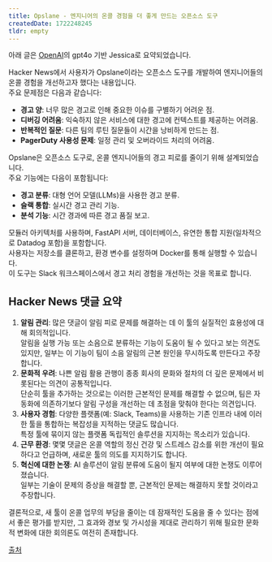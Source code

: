 ```yaml
---
title: Opslane - 엔지니어의 온콜 경험을 더 좋게 만드는 오픈소스 도구
createdDate: 1722248245
tldr: empty
---
```

아래 글은 [OpenAI](https://openai.com)의 gpt4o 기반 Jessica로 요약되었습니다.

Hacker News에서 사용자가 Opslane이라는 오픈소스 도구를 개발하여 엔지니어들의 온콜 경험을 개선하고자 했다는 내용입니다.\
주요 문제점은 다음과 같습니다:
- **경고 양**: 너무 많은 경고로 인해 중요한 이슈를 구별하기 어려운 점.
- **디버깅 어려움**: 익숙하지 않은 서비스에 대한 경고에 컨텍스트를 제공하는 어려움.
- **반복적인 질문**: 다른 팀의 루틴 질문들이 시간을 낭비하게 만드는 점.
- **PagerDuty 사용성 문제**: 일정 관리 및 오버라이드 처리의 어려움.

Opslane은 오픈소스 도구로, 온콜 엔지니어들의 경고 피로를 줄이기 위해 설계되었습니다.\
주요 기능에는 다음이 포함됩니다:
- **경고 분류**: 대형 언어 모델(LLMs)을 사용한 경고 분류.
- **슬랙 통합**: 실시간 경고 관리 기능.
- **분석 기능**: 시간 경과에 따른 경고 품질 보고.

모듈러 아키텍처를 사용하며, FastAPI 서버, 데이터베이스, 유연한 통합 지원(일차적으로 Datadog 포함)을 포함합니다.\
사용자는 저장소를 클론하고, 환경 변수를 설정하며 Docker를 통해 실행할 수 있습니다.\
이 도구는 Slack 워크스페이스에서 경고 처리 경험을 개선하는 것을 목표로 합니다.

## Hacker News 댓글 요약

1. **알림 관리**: 많은 댓글이 알림 피로 문제를 해결하는 데 이 툴의 실질적인 효용성에 대해 회의적입니다.\
알림을 실행 가능 또는 소음으로 분류하는 기능이 도움이 될 수 있다고 보는 의견도 있지만, 일부는 이 기능이 팀이 소음 알림의 근본 원인을 무시하도록 만든다고 주장합니다.
2. **문화적 우려**: 나쁜 알림 활용 관행이 종종 회사의 문화와 절차의 더 깊은 문제에서 비롯된다는 의견이 공통적입니다.\
단순히 툴을 추가하는 것으로는 이러한 근본적인 문제를 해결할 수 없으며, 팀은 자동화에 의존하기보다 알림 구성을 개선하는 데 초점을 맞춰야 한다는 의견입니다.
3. **사용자 경험**: 다양한 플랫폼(예: Slack, Teams)을 사용하는 기존 인프라 내에 이러한 툴을 통합하는 복잡성을 지적하는 댓글도 많습니다.\
특정 툴에 묶이지 않는 플랫폼 독립적인 솔루션을 지지하는 목소리가 있습니다.
4. **근무 환경**: 몇몇 댓글은 온콜 역할의 정신 건강 및 스트레스 감소를 위한 개선이 필요하다고 언급하며, 새로운 툴의 의도를 지지하기도 합니다.
5. **혁신에 대한 논쟁**: AI 솔루션이 알림 분류에 도움이 될지 여부에 대한 논쟁도 이루어졌습니다.\
일부는 기술이 문제의 증상을 해결할 뿐, 근본적인 문제는 해결하지 못할 것이라고 주장합니다.

결론적으로, 새 툴이 온콜 업무의 부담을 줄이는 데 잠재적인 도움을 줄 수 있다는 점에서 좋은 평가를 받지만, 그 효과와 경보 및 가시성을 제대로 관리하기 위해 필요한 문화적 변화에 대한 회의론도 여전히 존재합니다.

[출처](https://news.ycombinator.com/item?id=41086620)
